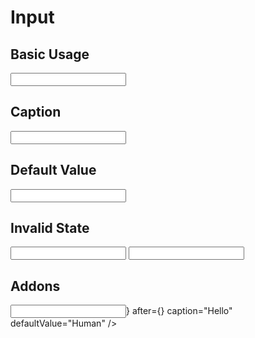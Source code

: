
<Meta title="MDX/Input" />

# Input

## Basic Usage

<Canvas>
  <Story name="Basic Usage">
    <Input />
  </Story>
</Canvas>

## Caption

<Canvas>
  <Story name="Caption">
    <Input caption="Hello" />
  </Story>
</Canvas>

## Default Value

<Canvas>
  <Story name="Default Value">
    <Input caption="Hello" defaultValue="Human" />
  </Story>
</Canvas>

## Invalid State

<Canvas>
  <Story name="Invalid State">
    <div className="grid gap-2">
      <Input caption="Hello" required />
      <Input error="Say hello!" />
    </div>
  </Story>
</Canvas>

## Addons

<Canvas>
  <Story name="Addons">
    <Input
      before={<Star />}
      after={<Star />}
      caption="Hello"
      defaultValue="Human"
    />
  </Story>
</Canvas>
